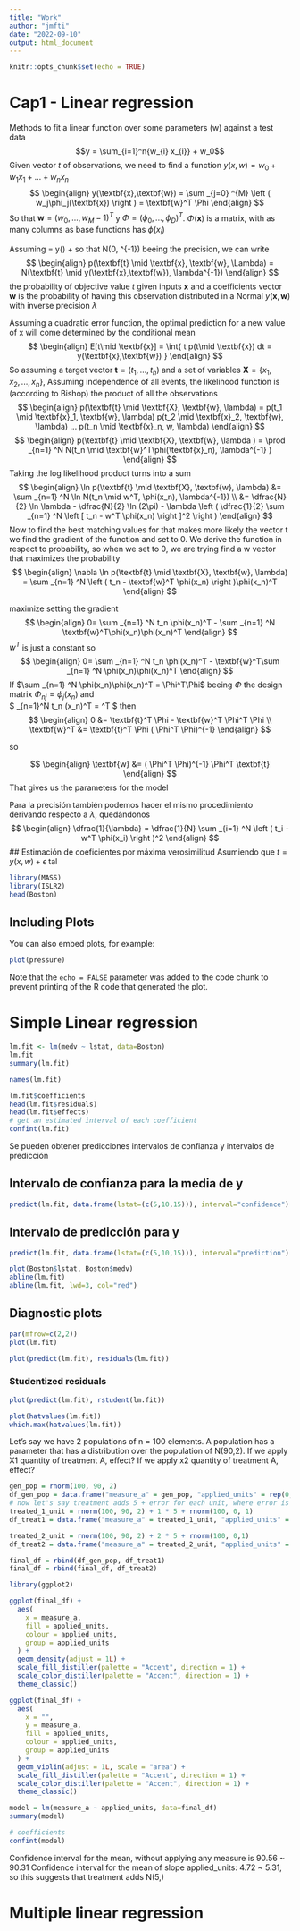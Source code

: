 ```yaml
---
title: "Work"
author: "jmfti"
date: "2022-09-10"
output: html_document
---
```


```r
knitr::opts_chunk$set(echo = TRUE)
```
# Cap1 - Linear regression
Methods to fit a linear function over some parameters (w) against a test data 
$$y = \sum_{i=1}^n{w_{i} x_{i}} + w_0$$
Given vector $t$ of observations, we need to find a function $y(x, w) = w_0 + w_1 x_1 + ... + w_n x_n$
$$
\begin{align} y(\textbf{x},\textbf{w}) = \sum _{j=0} ^{M} \left ( w_j\phi_j(\textbf{x}) \right ) = 
\textbf{w}^T \Phi
\end{align}
$$
So that $\textbf{w} = (w_0, ..., w_M-1)^T$ y $\Phi = (\phi_0, ..., \phi_D)^T$.
$\Phi(\textbf{x})$ is a matrix, with as many columns as base functions has  $\phi(x_i)$ 

Assuming \textbf{t} = y(\textbf{x,w}) + \epsilon so that \epsilon \sim N(0, \lambda^{-1}) beeing \lambda the precision, we can write
$$
\begin{align}
p(\textbf{t} \mid \textbf{x}, \textbf{w}, \Lambda) = N(\textbf{t} \mid y(\textbf{x},\textbf{w}), \lambda^{-1}) 
\end{align}
$$
the probability of objective value $t$ given inputs $\textbf{x}$ and a coefficients vector $\textbf{w}$ is the probability of having this observation distributed in a Normal $y(\textbf{x},\textbf{w})$ with inverse precision $\lambda$

Assuming a cuadratic error function, the optimal prediction for a new value of x will come determined by the conditional mean 
$$
\begin{align} 
E[t\mid \textbf{x}] = \int{ t p(t\mid \textbf{x}) dt = y(\textbf{x},\textbf{w}) } 
\end{align}
$$
So assuming a target vector $\textbf{t} = (t_1, ..., t_n)$ and a set of variables $\textbf{X}=\{x_1, x_2,...,x_n\}$, Assuming independence of all events, the likelihood function is (according to Bishop) the product of all the observations 
$$
\begin{align} p(\textbf{t} \mid \textbf{X}, \textbf{w}, \lambda) = p(t_1 \mid \textbf{x}_1, \textbf{w}, \lambda) p(t_2 \mid \textbf{x}_2, \textbf{w}, \lambda) ... p(t_n \mid \textbf{x}_n, w, \lambda) 
\end{align}
$$
$$
\begin{align} p(\textbf{t} \mid \textbf{X}, \textbf{w}, \lambda ) = \prod _{n=1} ^N N(t_n \mid \textbf{w}^T\phi(\textbf{x}_n), \lambda^{-1} ) 
\end{align}
$$
Taking the log likelihood product turns into a sum
$$ 
\begin{align}
\ln p(\textbf{t} \mid \textbf{X}, \textbf{w}, \lambda) &= \sum _{n=1} ^N \ln N(t_n \mid w^T, \phi(x_n), \lambda^{-1}) \\ 
&= \dfrac{N}{2} \ln \lambda - \dfrac{N}{2} \ln (2\pi) - \lambda \left ( \dfrac{1}{2} \sum _{n=1} ^N \left [ t_n - w^T \phi(x_n) \right ]^2 \right )  
\end{align}
$$
Now to find the best matching values for \textbf{w} that makes more likely the vector t we find the gradient of the function and set to 0.
We derive the function in respect to probability, so when we set to 0, we are trying find a w vector that maximizes the probability
$$
\begin{align}
\nabla \ln p(\textbf{t} \mid \textbf{X}, \textbf{w}, \lambda) = \sum _{n=1} ^N \left ( t_n - \textbf{w}^T \phi(x_n) \right )\phi(x_n)^T 
\end{align}
$$

maximize setting the gradient
$$
\begin{align}
0= \sum _{n=1} ^N t_n \phi(x_n)^T - \sum _{n=1} ^N \textbf{w}^T\phi(x_n)\phi(x_n)^T
\end{align}
$$
$w^T$ is just a constant so
$$
\begin{align}
0= \sum _{n=1} ^N t_n \phi(x_n)^T - \textbf{w}^T\sum _{n=1} ^N \phi(x_n)\phi(x_n)^T
\end{align}
$$
If $\sum _{n=1} ^N \phi(x_n)\phi(x_n)^T = \Phi^T\Phi$ beeing $\Phi$ the design matrix $\Phi_{nj} = \phi_j(x_n)$ and  
$
\sum_{n=1}^N t_n \phi(x_n)^T = \textbf{t}^T \Phi
$
then
$$
\begin{align} 
0 &= \textbf{t}^T  \Phi - \textbf{w}^T  \Phi^T  \Phi \\
\textbf{w}^T &= \textbf{t}^T  \Phi ( \Phi^T  \Phi)^{-1} 
\end{align}
$$

so 

$$
\begin{align}
\textbf{w} &= ( \Phi^T  \Phi)^{-1}  \Phi^T \textbf{t}
\end{align}
$$
That gives us the parameters for the model

Para la precisión también podemos hacer el mismo procedimiento derivando respecto a $\lambda$, quedándonos
$$
\begin{align}
\dfrac{1}{\lambda} = \dfrac{1}{N} \sum _{i=1} ^N \left ( t_i - w^T \phi(x_i) \right )^2
\end{align}
$$
## Estimación de coeficientes por máxima verosimilitud
Asumiendo que $t = y(x,w) + \epsilon$ tal 

```r
library(MASS)
library(ISLR2)
head(Boston)
```

## Including Plots

You can also embed plots, for example:

```r
plot(pressure)
```

Note that the `echo = FALSE` parameter was added to the code chunk to prevent printing of the R code that generated the plot.

# Simple Linear regression

```r
lm.fit <- lm(medv ~ lstat, data=Boston)
lm.fit
summary(lm.fit)

names(lm.fit)

lm.fit$coefficients
head(lm.fit$residuals)
head(lm.fit$effects)
# get an estimated interval of each coefficient
confint(lm.fit)
```

Se pueden obtener predicciones intervalos de confianza y intervalos de predicción

## Intervalo de confianza para la media de y
```r
predict(lm.fit, data.frame(lstat=(c(5,10,15))), interval="confidence")
```

## Intervalo de predicción para y
```r
predict(lm.fit, data.frame(lstat=(c(5,10,15))), interval="prediction")
```

```r
plot(Boston$lstat, Boston$medv)
abline(lm.fit)
abline(lm.fit, lwd=3, col="red")
```

## Diagnostic plots
```r
par(mfrow=c(2,2))
plot(lm.fit)
```

```r
plot(predict(lm.fit), residuals(lm.fit))
```

### Studentized residuals
```r
plot(predict(lm.fit), rstudent(lm.fit))
```

```r
plot(hatvalues(lm.fit))
which.max(hatvalues(lm.fit))
```

Let's say we have 2 populations of n = 100 elements. A population has a parameter that has a distribution over the population of N(90,2).
If we apply X1 quantity of treatment A, effect?
If we apply x2 quantity of treatment A, effect?


```r
gen_pop = rnorm(100, 90, 2)
df_gen_pop = data.frame("measure_a" = gen_pop, "applied_units" = rep(0,100))
# now let's say treatment adds 5 + error for each unit, where error is standard N(0,1)
treated_1_unit = rnorm(100, 90, 2) + 1 * 5 + rnorm(100, 0, 1)
df_treat1 = data.frame("measure_a" = treated_1_unit, "applied_units" = rep(1,100))

treated_2_unit = rnorm(100, 90, 2) + 2 * 5 + rnorm(100, 0,1)
df_treat2 = data.frame("measure_a" = treated_2_unit, "applied_units" = rep(2,100))

final_df = rbind(df_gen_pop, df_treat1)
final_df = rbind(final_df, df_treat2)

library(ggplot2)

ggplot(final_df) +
  aes(
    x = measure_a,
    fill = applied_units,
    colour = applied_units,
    group = applied_units
  ) +
  geom_density(adjust = 1L) +
  scale_fill_distiller(palette = "Accent", direction = 1) +
  scale_color_distiller(palette = "Accent", direction = 1) +
  theme_classic()

ggplot(final_df) +
  aes(
    x = "",
    y = measure_a,
    fill = applied_units,
    colour = applied_units,
    group = applied_units
  ) +
  geom_violin(adjust = 1L, scale = "area") +
  scale_fill_distiller(palette = "Accent", direction = 1) +
  scale_color_distiller(palette = "Accent", direction = 1) +
  theme_classic()

model = lm(measure_a ~ applied_units, data=final_df)
summary(model)

# coefficients
confint(model)

```
Confidence interval for the mean, without applying any measure is 90.56 ~ 90.31
Confidence interval for the mean of slope applied_units: 4.72 ~ 5.31, so this suggests that treatment adds N(5,\beta)

# Multiple linear regression

